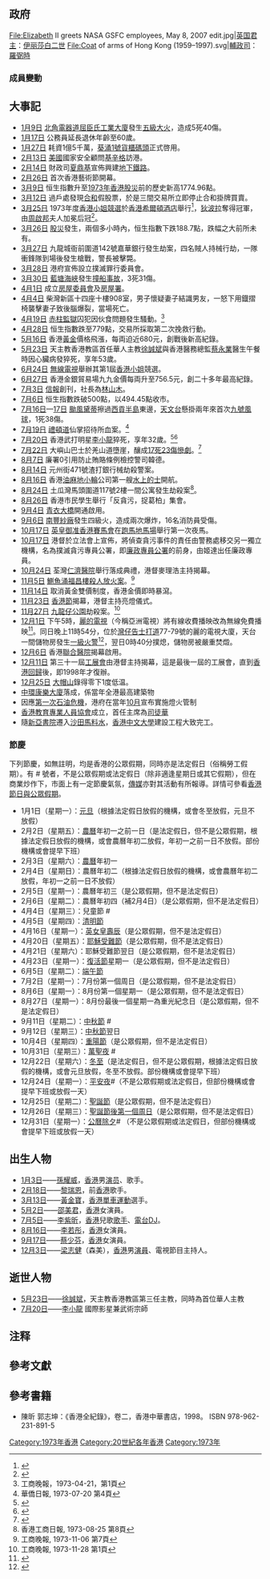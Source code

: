 {{HKYearTOC|1973}}
{{C20YearInTopic|1973年}}
{{clear}}
{{香港歷史}}

==政府==
<gallery>
File:Elizabeth II greets NASA GSFC employees, May 8, 2007 edit.jpg|[[英国君主|英国君主]]：[[伊丽莎白二世|伊丽莎白二世]]
<!-- 注释: File:Sir Murray MacLehose.jpg|[[香港總督|香港總督]]：[[麥理浩|麥理浩]] -->
File:Coat of arms of Hong Kong (1959–1997).svg|[[香港特別行政區政務司司長|輔政司]]：[[羅弼時|羅弼時]]
</gallery>
===成員變動===
<gallery>
<!-- 注释: File:Sir Hugh Norman-Walker.jpg|輔政司：[[羅樂民|羅樂民]]（任期屆滿） -->
</gallery>

==大事記==
*[[1月9日|1月9日]] [[北角|北角]][[電器道|電器道]][[屈臣氏工業大廈|屈臣氏工業大廈]]發生[[屈臣氏工業大廈五級火_(銅鑼灣)|五級大火]]，造成5死40傷。
*[[1月17日|1月17日]] 公務員延長退休年齡至60歲。
*[[1月27日|1月27日]] 耗資1億5千萬，[[葵涌1號貨櫃碼頭|葵涌1號貨櫃碼頭]]正式啓用。
*[[2月13日|2月13日]] [[美國|美國]]國家安全顧問[[基辛格|基辛格]]訪港。
*[[2月14日|2月14日]] 財政司[[夏鼎基|夏鼎基]]宣佈興建[[地下鐵路|地下鐵路]]。
*[[2月26日|2月26日]] 首次香港藝術節開幕。
*[[3月9日|3月9日]] 恒生指數升至[[1973年香港股災|1973年香港股災]]前的歷史新高1774.96點。
*[[3月12日|3月12日]] 過戶處發現[[合和|合和]]假股票，於是三間交易所立即停止合和掛牌買賣。
*[[3月25日|3月25日]] 1973年度[[香港小姐競選|香港小姐競選]]於[[香港希爾頓酒店|香港希爾頓酒店]]舉行<ref name="誰是最美">{{cite web |title=歷史回望：誰是最美 |url=http://newschinatown.com/2009-03-06-03-59-adsf36/4384-2018-11-07-06-54-44.html |website=newschinatown.com/ |accessdate=2022-06-08 |archiveurl=https://web.archive.org/web/20181112190907/http://newschinatown.com/2009-03-06-03-59-adsf36/4384-2018-11-07-06-54-44.html |archivedate=2018-11-12 |deadurl=no }}</ref>，[[狄波拉|狄波拉]]奪得冠軍，由[[周啟邦|周啟邦]]夫人加冕后冠<ref name="狄波拉接受周啓邦夫人加冕">{{cite news |title=香港小姐今晨在希爾頓酒店誕生 冠軍乃芳齡二十歲的狄波拉 接受周啓邦夫人加冕 |url=https://mmis.hkpl.gov.hk/coverpage/-/coverpage/view?_coverpage_WAR_mmisportalportlet_hsf=%E7%8B%84%E6%B3%A2%E6%8B%89&_coverpage_WAR_mmisportalportlet_actual_q=%28%20%28%20allTermsMandatory%3A%28true%29%20OR+all_dc.title%3A%28%E7%8B%84%E6%B3%A2%E6%8B%89%29%20OR+all_dc.creator%3A%28%E7%8B%84%E6%B3%A2%E6%8B%89%29%20OR+all_dc.contributor%3A%28%E7%8B%84%E6%B3%A2%E6%8B%89%29%20OR+all_dc.subject%3A%28%E7%8B%84%E6%B3%A2%E6%8B%89%29%20OR+fulltext%3A%28%E7%8B%84%E6%B3%A2%E6%8B%89%29%20OR+all_dc.description%3A%28%E7%8B%84%E6%B3%A2%E6%8B%89%29%20%29%20AND+%28%20dc.category.category%3A%28Newspaper%29%20%29%20%29&_coverpage_WAR_mmisportalportlet_sort_field=dc.publicationdate_bsort&p_r_p_-1078056564_c=QF757YsWv5%2FH7zGe%2FKF%2BFEH4ZAEE2eYa&_coverpage_WAR_mmisportalportlet_o=10&_coverpage_WAR_mmisportalportlet_sort_order=asc&_coverpage_WAR_mmisportalportlet_filter=dc.publicationdate_dt%3A%5B1970-01-01T00%3A00%3A00Z+TO+1979-12-31T15%3A59%3A59Z%5D |accessdate=2022-06-08 |work=工商晚報 |date=1973-03-25}}</ref>。
*[[3月26日|3月26日]] [[1973年香港股災|股災]]發生，兩個多小時內，恒生指數下跌188.7點，跌幅之大前所未有。
*[[3月27日|3月27日]] 九龍城衙前圍道142號嘉華銀行發生劫案，四名賊人持械行劫，一隊衝鋒隊到場後發生槍戰，警長被擊斃。
*[[3月28日|3月28日]] 港府宣佈設立撲滅罪行委員會。
*[[3月30日|3月30日]] [[藍塘海峽|藍塘海峽]]發生[[東閘號與西沙尼亞號相撞事故|撞船事故]]，3死31傷。
*[[4月1日|4月1日]] 成立[[房屋委員會|房屋委員會]]及[[房屋署|房屋署]]{{Notetag|將當時香港屋宇建設委員會、徙置事務處、市政總署轄下的屋宇建設科等房屋機構重組為房屋委員會及房屋署}}。
*[[4月4日|4月4日]] 柴灣新區十四座十樓908室，男子懷疑妻子結識男友，一怒下用鐡摺椅襲擊妻子致後腦爆裂，當場死亡。
*[[4月19日|4月19日]] [[赤柱監獄|赤柱監獄]]囚犯因伙食問題發生騷動。<REF>工商晚報，1973-04-21，第1頁</REF>
*[[4月28日|4月28日]] 恒生指數跌至779點，交易所採取第二次挽救行動。
*[[5月16日|5月16日]] 香港[[黃金|黃金]]價格飛漲，每両迫近680元，創戰後新高紀錄。
*[[5月23日|5月23日]] 天主教香港教區首任華人主教[[徐誠斌|徐誠斌]]與香港醫務總監[[蔡永業|蔡永業]]醫生午餐時因心臟病發猝死，享年53歲。
*[[6月24日|6月24日]] [[無線電視|無線電視]]舉辦其第1屆[[香港小姐|香港小姐]]競選。
*[[6月27日|6月27日]] 香港金銀貿易場九九金價每両升至756.5元，創二十多年最高紀錄。
*[[7月3日|7月3日]] [[信報|信報]]創刊，社長為[[林山木|林山木]]。 
*[[7月6日|7月6日]] 恒生指數跌破500點，以494.45點收市。
*[[7月16日|7月16日]]—[[7月17日|17日]] [[颱風黛蒂_(1973年)|颱風黛蒂]]擦過[[西貢半島|西貢半島]]東邊，[[香港天文台|天文台]]懸掛兩年來首次[[九號烈風或暴風增強信號|九號風球]]，1死38傷。
*[[7月19日|7月19日]] [[禮頓道|禮頓道]]仙掌招待所血案。<REF>華僑日報, 1973-07-20 第4頁</REF>
*[[7月20日|7月20日]] 香港武打明星[[李小龍|李小龍]]猝死，享年32歲。<ref>{{cite news |title=李小龍逝世 |url=http://v.ku6.com/special/show_3242293/kwS4QwnkqQJ9kd8C.html |publisher=[[無綫電視|無綫電視]]特別新聞報導 |date=1973年7月21日 }}{{dead link|date=2018年2月 |bot=InternetArchiveBot |fix-attempted=yes }}{{zh-yue}}</ref><ref>{{cite news |title=李小龍逝世紀念特輯 |url=http://v.ku6.com/special/show_3242293/aeTuo9ZFUIF1uLAa.html?lb=1 |publisher=[[無綫新聞|無綫新聞]] |date=1973年7月21日 }}{{dead link|date=2018年2月 |bot=InternetArchiveBot |fix-attempted=yes }}{{zh-yue}}</ref>
*[[7月22日|7月22日]] 大嶼山巴士於羌山道墮崖，釀成[[新大嶼山巴士墮崖事故|17死23傷慘劇]]。<ref>{{cite news |title=新大嶼山巴士墮崖事故 |url=http://www.youtube.com/watch?v=3M6KnyxZs-I |publisher=[[亞洲電視|亞洲電視]][[當年今日|當年今日]] |date= |accessdate=2013-06-08 |archive-date=2020-08-03 |archive-url=https://web.archive.org/web/20200803085157/https://www.youtube.com/watch?v=3M6KnyxZs-I |dead-url=no }}{{zh-yue}}</ref>
*[[8月7日|8月7日]] 廉署0引用防止賄賂條例檢控警司韓德。
*[[8月14日|8月14日]] 元州街471號渣打銀行械劫殺警案。
*[[8月16日|8月16日]] 香港[[油麻地小輪|油麻地小輪]]公司第一艘[[水上的士|水上的士]]開航。
*[[8月24日|8月24日]] 土瓜灣馬頭圍道117號2樓一間公寓發生劫殺案<REF>香港工商日報, 1973-08-25 第8頁</REF>。
*[[8月26日|8月26日]] 香港市民學生舉行「反貪污，捉葛柏」集會。
*[[9月4日|9月4日]] [[青衣大橋|青衣大橋]]開通啟用。
*[[9月6日|9月6日]] [[南豐紗廠|南豐紗廠]]發生四級火，造成兩次爆炸，16名消防員受傷。
*[[10月17日|10月17日]] [[英皇御准香港賽馬會|英皇御准香港賽馬會]]在[[跑馬地馬場|跑馬地馬場]]舉行第一次夜馬。
*[[10月17日|10月17日]] 港督於立法會上宣佈，將偵查貪污事件的責任由警務處移交另一獨立機構，名為撲滅貪污專員公署，即[[廉政專員公署|廉政專員公署]]的前身，由姬達出任廉政專員。
*[[10月24日|10月24日]] 荃灣[[仁濟醫院_(香港)|仁濟醫院]]舉行落成典禮，港督麥理浩主持揭幕。
*[[11月5日|11月5日]] [[鰂魚涌福昌樓殺人放火案|鰂魚涌福昌樓殺人放火案]]。<REF>工商晚報, 1973-11-06  第7頁</REF>
*[[11月14日|11月14日]] 取消黃金雙價制度，香港金價即時暴瀉。
*[[11月23日|11月23日]] [[香港節|香港節]]揭幕，港督主持亮燈儀式。
*[[11月27日|11月27日]] [[九龍仔公園|九龍仔公園]]劫殺案。<REF>工商晚報, 1973-11-28 第1頁</REF>
*[[12月1日|12月1日]] 下午5時，[[麗的電視|麗的電視]]（今稱亞洲電視）將有線收費播映改為無線免費播映<ref>{{cite news | title=麗的無綫電視 昨日正式啟播 |publisher=[[工商日報|工商日報]]第七頁 |date=1973年12月2日 }}{{zh-hant}}</ref>。同日晚上11時54分，位於[[灣仔|灣仔]][[告士打道|告士打道]]77-79號的麗的電視大廈，天台一間儲物房發生[[香港火警分級制度#一級火警|一級火警]]<ref>{{cite news | title=麗的無綫首日播映 灣仔麗的大廈小火 |publisher=[[工商日報|工商日報]]第八頁 |date=1973年12月2日 }}{{zh-hant}}</ref>，翌日0時40分撲熄，儲物房被嚴重焚燬。
*[[12月6日|12月6日]] 香港[[基督教聯合醫院|聯合醫院]]揭幕啟用。
*[[12月11日|12月11日]] 第三十一屆[[工展會|工展會]]由港督主持揭幕，這是最後一屆的工展會，直到[[香港回歸|香港回歸]]後，即1998年才復辦。
*[[12月25日|12月25日]] [[大帽山|大帽山]]錄得零下1度低温。
*[[中環|中環]][[康樂大廈|康樂大廈]]落成，係當年全港最高建築物
*因應[[第一次石油危機|第一次石油危機]]，港府在當年[[10月|10月]]宣布實施燈火管制
*[[香港教育專業人員協會|香港教育專業人員協會]]成立，首任主席為[[司徒華|司徒華]]
*隨[[新亞書院|新亞書院]]遷入[[沙田區|沙田]][[馬料水|馬料水]]，[[香港中文大學|香港中文大學]]建設工程大致完工。

=== 節慶 ===

下列節慶，如無註明，均是香港的公眾假期，同時亦是法定假日（俗稱勞工假期）。有 # 號者，不是公眾假期或法定假日（除非適逢星期日或其它假期），但在商業炒作下，市面上有一定節慶氣氛，[[香港傳媒|傳媒]]亦對其活動有所報導。詳情可參看[[香港節日與公眾假期|香港節日與公眾假期]]。
* 1月1日（星期一）：[[元旦|元旦]]（根據法定假日放假的機構，或會冬至放假，元旦不放假）
* 2月2日（星期五）：[[農曆|農曆]]年初一之前一日（是法定假日，但不是公眾假期，根據法定假日放假的機構，或會農曆年初二放假，年初一之前一日不放假。部份機構或會提早下班）
* 2月3日（星期六）：[[農曆|農曆]]年初一
* 2月4日（星期日）：農曆年初二（根據法定假日放假的機構，或會農曆年初二放假，年初一之前一日不放假）
* 2月5日（星期一）：農曆年初三（是公眾假期，但不是法定假日）
* 2月6日（星期二）：農曆年初四（補2月4日）（是公眾假期，但不是法定假日）
* 4月4日（星期三）：兒童節 #
* 4月5日（星期四）：[[清明節|清明節]]
* 4月16日（星期一）：[[英女皇壽辰|英女皇壽辰]]（是公眾假期，但不是法定假日）
* 4月20日（星期五）：[[耶穌受難日|耶穌受難節]]（是公眾假期，但不是法定假日）
* 4月21日（星期六）：耶穌受難節翌日（是公眾假期，但不是法定假日）
* 4月23日（星期一）：[[復活節|復活節]]星期一（是公眾假期，但不是法定假日）
* 6月5日（星期二）：[[端午節|端午節]]
* 7月2日（星期一）：7月份第一個周日（是公眾假期，但不是法定假日）
* 8月6日（星期一）：8月份第一個星期一（是公眾假期，但不是法定假日）
* 8月27日（星期一）：8月份最後一個星期一為重光紀念日（是公眾假期，但不是法定假日）
* 9月11日（星期二）：[[中秋節|中秋節]] #
* 9月12日（星期三）：[[中秋節|中秋節]]翌日
* 10月4日（星期四）：[[重陽節|重陽節]]（是公眾假期，但不是法定假日）
* 10月31日（星期三）：[[萬聖夜|萬聖夜]] #
* 12月22日（星期六）：[[冬至|冬至]]（是法定假日，但不是公眾假期，根據法定假日放假的機構，或會元旦放假，冬至不放假。部份機構或會提早下班）
* 12月24日（星期一）：[[聖誕夜|平安夜]]#（不是公眾假期或法定假日，但部份機構或會提早下班或放假一天）
* 12月25日（星期二）：[[聖誕節|聖誕節]]（是公眾假期，但不是法定假日）
* 12月26日（星期三）：[[節禮日|聖誕節後第一個周日]]（是公眾假期，但不是法定假日）
* 12月31日（星期一）：[[跨年|公曆除夕]]# （不是公眾假期或法定假日，但部份機構或會提早下班或放假一天）

==出生人物==
*[[1月3日|1月3日]]——[[孫耀威|孫耀威]]，[[香港|香港]]男[[演员|演员]]、歌手。
*[[2月18日|2月18日]]——[[黎瑞恩|黎瑞恩]]，前[[香港|香港]]歌手。
*[[3月13日|3月13日]]——[[黃金寶|黃金寶]]，[[香港|香港]][[單車運動|單車運動]]選手。
*[[5月2日|5月2日]]——[[邵美君|邵美君]]，[[香港|香港]]女演員。
*[[7月5日|7月5日]]——[[李紫昕|李紫昕]]，[[香港|香港]]兒歌[[歌手|歌手]]、[[電台|電台]]DJ。
*[[8月16日|8月16日]]——[[李若彤|李若彤]]，[[香港|香港]]女演員。
*[[9月17日|9月17日]]——[[蔡少芬|蔡少芬]]，[[香港|香港]]女演員。
*[[12月3日|12月3日]]——[[梁志健|梁志健]]（森美），[[香港|香港]]男[[演員|演員]]、電視節目主持人。

==逝世人物==
*[[5月23日|5月23日]]——[[徐誠斌|徐誠斌]]，天主教香港教區第三任主教，同時為首位華人主教
*[[7月20日|7月20日]]——[[李小龍|李小龍]] 國際影星兼武術宗師

==注释==
{{NoteFoot}}

==參考文獻==
{{reflist}}

==參考書籍==
* 陳昕 郭志坤：《香港全紀錄》，卷二，香港中華書店，1998。 ISBN 978-962-231-891-5 
 
[[Category:1973年香港|Category:1973年香港]]
[[Category:20世紀各年香港|Category:20世紀各年香港]]
[[Category:1973年|Category:1973年]]